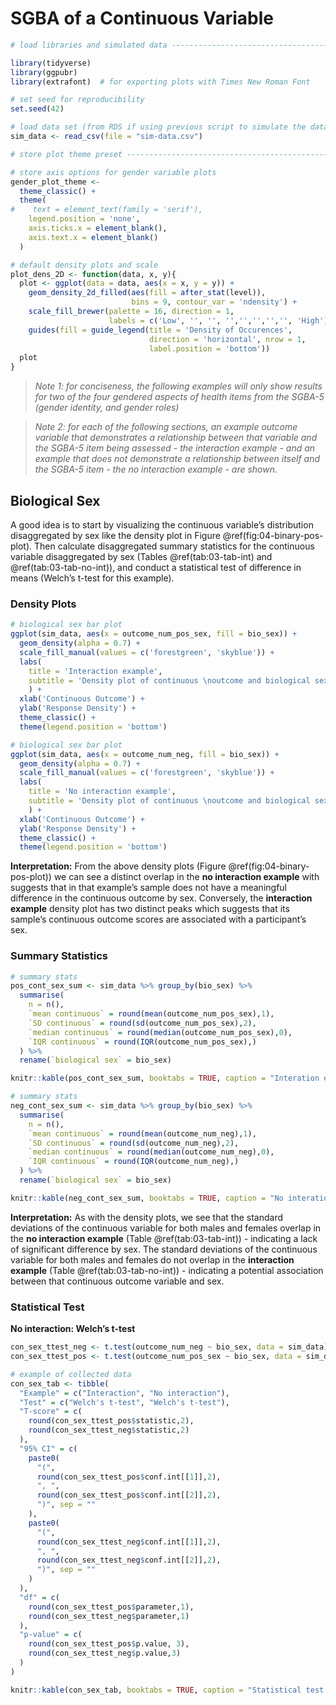 # SGBA of a Continuous Variable {#continuous}

```r
# load libraries and simulated data ---------------------------------------

library(tidyverse)
library(ggpubr)
library(extrafont)  # for exporting plots with Times New Roman Font

# set seed for reproducibility
set.seed(42)

# load data set (from RDS if using previous script to simulate the data)
sim_data <- read_csv(file = "sim-data.csv")

# store plot theme preset -------------------------------------------------

# store axis options for gender variable plots
gender_plot_theme <-   
  theme_classic() +
  theme(
#    text = element_text(family = 'serif'),
    legend.position = 'none',
    axis.ticks.x = element_blank(),
    axis.text.x = element_blank()
  )

# default density plots and scale
plot_dens_2D <- function(data, x, y){
  plot <- ggplot(data = data, aes(x = x, y = y)) + 
    geom_density_2d_filled(aes(fill = after_stat(level)),
                           bins = 9, contour_var = 'ndensity') +
    scale_fill_brewer(palette = 16, direction = 1, 
                      labels = c('Low', '', '', '','','','','', 'High')) +
    guides(fill = guide_legend(title = 'Density of Occurences', 
                               direction = 'horizontal', nrow = 1, 
                               label.position = 'bottom'))
  plot
}
```

> *Note 1: for conciseness, the following examples will only show results for two of the four gendered aspects of health items from the SGBA-5 (gender identity, and gender roles)*

> *Note 2: for each of the following sections, an example outcome variable that demonstrates a relationship between that variable and the SGBA-5 item being assessed - the interaction example - and an example that does not demonstrate a relationship between itself and the SGBA-5 item - the no interaction example - are shown.*


## Biological Sex

A good idea is to start by visualizing the continuous variable’s distribution disaggregated by sex like the density plot in Figure \@ref(fig:04-binary-pos-plot). Then calculate disaggregated summary statistics for the continuous variable disaggregated by sex (Tables \@ref(tab:03-tab-int) and  \@ref(tab:03-tab-no-int)), and conduct a statistical test of difference in means (Welch’s t-test for this example).


### Density Plots

```r

# biological sex bar plot
ggplot(sim_data, aes(x = outcome_num_pos_sex, fill = bio_sex)) + 
  geom_density(alpha = 0.7) +
  scale_fill_manual(values = c('forestgreen', 'skyblue')) +
  labs(
    title = 'Interaction example',
    subtitle = 'Density plot of continuous \noutcome and biological sex (n=30)'
    ) +
  xlab('Continuous Outcome') + 
  ylab('Response Density') +
  theme_classic() +
  theme(legend.position = 'bottom')

# biological sex bar plot
ggplot(sim_data, aes(x = outcome_num_neg, fill = bio_sex)) + 
  geom_density(alpha = 0.7) +
  scale_fill_manual(values = c('forestgreen', 'skyblue')) +
  labs(
    title = 'No interaction example',
    subtitle = 'Density plot of continuous \noutcome and biological sex (n=30)'
    ) +
  xlab('Continuous Outcome') + 
  ylab('Response Density') +
  theme_classic() +
  theme(legend.position = 'bottom')
```

**Interpretation:** From the above density plots (Figure \@ref(fig:04-binary-pos-plot)) we can see a distinct overlap in the **no interaction example** with suggests that in that example's sample does not have a meaningful difference in the continuous outcome by sex. Conversely, the **interaction example** density plot has two distinct peaks which suggests that its sample's continuous outcome scores are associated with a participant's sex.


### Summary Statistics

``` r
# summary stats
pos_cont_sex_sum <- sim_data %>% group_by(bio_sex) %>% 
  summarise(
    n = n(), 
    `mean continuous` = round(mean(outcome_num_pos_sex),1),
    `SD continuous` = round(sd(outcome_num_pos_sex),2),
    `median continuous` = round(median(outcome_num_pos_sex),0),
    `IQR continuous` = round(IQR(outcome_num_pos_sex),)
  ) %>% 
  rename(`biological sex` = bio_sex) 

knitr::kable(pos_cont_sex_sum, booktabs = TRUE, caption = "Interation example summary statisitics: Continuous outcome and biological sex")
```

``` r
# summary stats
neg_cont_sex_sum <- sim_data %>% group_by(bio_sex) %>% 
  summarise(
    n = n(), 
    `mean continuous` = round(mean(outcome_num_neg),1),
    `SD continuous` = round(sd(outcome_num_neg),2),
    `median continuous` = round(median(outcome_num_neg),0),
    `IQR continuous` = round(IQR(outcome_num_neg),)
  ) %>% 
  rename(`biological sex` = bio_sex) 

knitr::kable(neg_cont_sex_sum, booktabs = TRUE, caption = "No interation example summary statisitics: Continuous outcome and biological sex")
```

**Interpretation:** As with the density plots, we see that the standard deviations of the continuous variable for both males and females overlap in the **no interaction example** (Table \@ref(tab:03-tab-int)) - indicating a lack of significant difference by sex. The standard deviations of the continuous variable for both males and females do not overlap in the **interaction example** (Table \@ref(tab:03-tab-no-int)) - indicating a potential association between that continuous outcome variable and sex.


### Statistical Test

**No interaction: Welch's t-test**
``` r
con_sex_ttest_neg <- t.test(outcome_num_neg ~ bio_sex, data = sim_data)
con_sex_ttest_pos <- t.test(outcome_num_pos_sex ~ bio_sex, data = sim_data)

# example of collected data
con_sex_tab <- tibble(
  "Example" = c("Interaction", "No interaction"),
  "Test" = c("Welch's t-test", "Welch's t-test"),
  "T-score" = c(
    round(con_sex_ttest_pos$statistic,2),
    round(con_sex_ttest_neg$statistic,2)
  ),
  "95% CI" = c(
    paste0(
      "(", 
      round(con_sex_ttest_pos$conf.int[[1]],2), 
      ", ",  
      round(con_sex_ttest_pos$conf.int[[2]],2), 
      ")", sep = ""
    ),
    paste0(
      "(", 
      round(con_sex_ttest_neg$conf.int[[1]],2),
      ", ", 
      round(con_sex_ttest_neg$conf.int[[2]],2), 
      ")", sep = ""
    )
  ),
  "df" = c(
    round(con_sex_ttest_pos$parameter,1), 
    round(con_sex_ttest_neg$parameter,1)
  ),
  "p-value" = c(
    round(con_sex_ttest_pos$p.value, 3),
    round(con_sex_ttest_neg$p.value,3)
  )
)

knitr::kable(con_sex_tab, booktabs = TRUE, caption = "Statistical test of difference: Continuous outcome and biological sex.")
```

